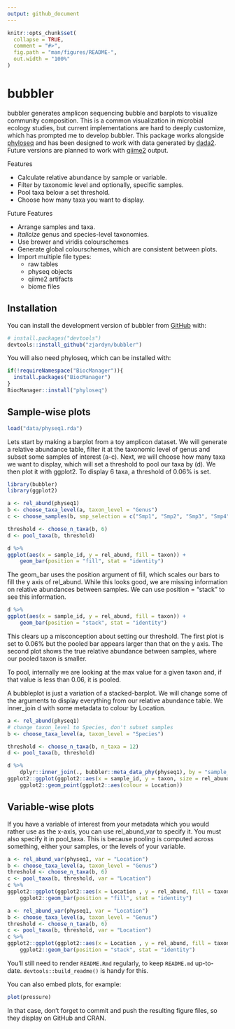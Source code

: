 ```yaml
---
output: github_document
---
```


<!-- README.md is generated from README.Rmd. Please edit that file -->

```r
knitr::opts_chunk$set(
  collapse = TRUE,
  comment = "#>",
  fig.path = "man/figures/README-",
  out.width = "100%"
)
```

# bubbler

<!-- badges: start -->
<!-- badges: end -->

bubbler generates amplicon sequencing bubble and barplots 
to visualize community composition. This is a common visualization in microbial ecology studies, but current implementations are hard to deeply customize, which has prompted me to develop bubbler. This package works alongside [phyloseq](https://github.com/joey711/phyloseq) and has been designed to work with 
data generated by [dada2](https://github.com/benjjneb/dada2). Future versions are planned
to work with [qiime2](https://github.com/qiime2/qiime2) output. 

Features

- Calculate relative abundance by sample or variable.
- Filter by taxonomic level and optionally, specific samples. 
- Pool taxa below a set threshold.
- Choose how many taxa you want to display. 

Future Features

- Arrange samples and taxa.
- *Italicize* genus and species-level taxonomies.
- Use brewer and viridis colourschemes
- Generate global colourschemes, which are consistent between plots.
- Import multiple file types:
    - raw tables
    - physeq objects
    - qiime2 artifacts
    - biome files

## Installation

You can install the development version of bubbler from [GitHub](https://github.com/) with:

``` r
# install.packages("devtools")
devtools::install_github("zjardyn/bubbler")
```

You will also need phyloseq, which can be installed with:

```r
if(!requireNamespace("BiocManager")){
  install.packages("BiocManager")
}
BiocManager::install("phyloseq")
```

## Sample-wise plots  
```r
load("data/physeq1.rda")
```


Lets start by making a barplot from a toy amplicon dataset. We will generate a relative abundance table, filter it at the taxonomic level of genus and subset some samples of interest (a-c). Next, we will choose how many taxa we want to display, which will set a threshold to pool our taxa by (d). We then plot it with ggplot2. To display 6 taxa, a threshold of 0.06% is set.


```r
library(bubbler)
library(ggplot2)

a <- rel_abund(physeq1)
b <- choose_taxa_level(a, taxon_level = "Genus")
c <- choose_samples(b, smp_selection = c("Smp1", "Smp2", "Smp3", "Smp4", "Smp5"))

threshold <- choose_n_taxa(b, 6)
d <- pool_taxa(b, threshold)

d %>%
ggplot(aes(x = sample_id, y = rel_abund, fill = taxon)) +
    geom_bar(position = "fill", stat = "identity")
```


The geom_bar uses the position argument of fill, which scales our bars to fill the y axis of rel_abund. While this looks good, we are missing information on relative abundances between samples. We can use position = "stack" to see this information.  


```r
d %>%
ggplot(aes(x = sample_id, y = rel_abund, fill = taxon)) +
    geom_bar(position = "stack", stat = "identity")
```


This clears up a misconception about setting our threshold. The first plot is set to 0.06% but the pooled bar appears larger than that on the y axis. The second plot shows the true relative abundance between samples, where our pooled taxon is smaller.  


To pool, internally we are looking at the max value for a given taxon and, if that value is less than 0.06, it is pooled. 


A bubbleplot is just a variation of a stacked-barplot. We will change some of the arguments to display everything from our relative abundance table. We inner_join d with some metadata to colour by Location. 


```r
a <- rel_abund(physeq1)
# change taxon_level to Species, don't subset samples
b <- choose_taxa_level(a, taxon_level = "Species")

threshold <- choose_n_taxa(b, n_taxa = 12)
d <- pool_taxa(b, threshold)

d %>%
    dplyr::inner_join(., bubbler::meta_data_phy(physeq1), by = "sample_id") %>%
ggplot2::ggplot(ggplot2::aes(x = sample_id, y = taxon, size = rel_abund)) +
    ggplot2::geom_point(ggplot2::aes(colour = Location))

```


## Variable-wise plots


If you have a variable of interest from your metadata which you would rather use as the x-axis, you can use rel_abund_var to specify it. You must also specify it in pool_taxa. This is because pooling is computed across something, either your samples, or the levels of your variable. 


```r
a <- rel_abund_var(physeq1, var = "Location")
b <- choose_taxa_level(a, taxon_level = "Genus")
threshold <- choose_n_taxa(b, 6)
c <- pool_taxa(b, threshold, var = "Location")
c %>%
ggplot2::ggplot(ggplot2::aes(x = Location , y = rel_abund, fill = taxon)) +
    ggplot2::geom_bar(position = "fill", stat = "identity")
```



```r
a <- rel_abund_var(physeq1, var = "Location")
b <- choose_taxa_level(a, taxon_level = "Genus")
threshold <- choose_n_taxa(b, 6)
c <- pool_taxa(b, threshold, var = "Location")
c %>%
ggplot2::ggplot(ggplot2::aes(x = Location , y = rel_abund, fill = taxon)) +
    ggplot2::geom_bar(position = "stack", stat = "identity")
```


You'll still need to render `README.Rmd` regularly, to keep `README.md` up-to-date. `devtools::build_readme()` is handy for this.

You can also embed plots, for example:

```r
plot(pressure)
```

In that case, don't forget to commit and push the resulting figure files, so they display on GitHub and CRAN.
